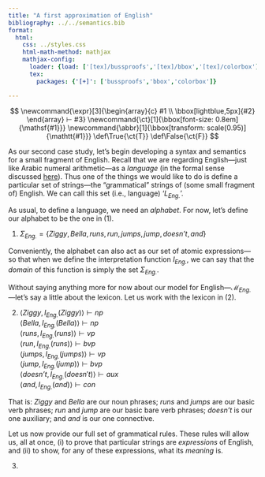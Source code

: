 ```yaml
---
title: "A first approximation of English"
bibliography: ../../semantics.bib
format:
  html:
    css: ../styles.css
    html-math-method: mathjax
    mathjax-config:
      loader: {load: ['[tex]/bussproofs','[tex]/bbox','[tex]/colorbox']}
      tex:
        packages: {'[+]': ['bussproofs','bbox','colorbox']}

---
```


::: {.hidden}
$$
\newcommand{\expr}[3]{\begin{array}{c}
#1 \\
\bbox[lightblue,5px]{#2}
\end{array} ⊢ #3}
\newcommand{\ct}[1]{\bbox[font-size: 0.8em]{\mathsf{#1}}}
\newcommand{\abbr}[1]{\bbox[transform: scale(0.95)]{\mathtt{#1}}}
\def\True{\ct{T}}
\def\False{\ct{F}}
$$
:::

As our second case study, let's begin developing a syntax and semantics for a small fragment of English.
Recall that we are regarding English---just like Arabic numeral arithmetic---as a *language* (in the formal sense discussed [here](../formal_preliminaries/languages.html)).
Thus one of the things we would like to do is define a particular set of strings---the "grammatical" strings of (some small fragment of) English.
We can call this set (i.e., language) '$L_{\textit{Eng.}}$'.

As usual, to define a language, we need an *alphabet*.
For now, let's define our alphabet to be the one in (@ex-english-alphabet).

(@ex-english-alphabet) $Σ_{\textit{Eng.}} = \{\textit{Ziggy}, \textit{Bella}, \textit{runs}, \textit{run}, \textit{jumps}, \textit{jump}, \textit{doesn't}, \textit{and}\}$

Conveniently, the alphabet can also act as our set of atomic expressions---so that when we define the interpretation function $I_{\textit{Eng.}}$, we can say that the *domain* of this function is simply the set $Σ_{\textit{Eng.}}$.

Without saying anything more for now about our model for English---$\mathcal{M}_{\textit{Eng.}}$---let's say a little about the lexicon.
Let us work with the lexicon in (@ex-english-lexicon).

(@ex-english-lexicon) $⟨\textit{Ziggy}, I_{\textit{Eng.}}(Ziggy)⟩ ⊢ np$ <br>
	$⟨\textit{Bella}, I_{\textit{Eng.}}(Bella)⟩ ⊢ np$ <br>
	$⟨\textit{runs}, I_{\textit{Eng.}}(runs)⟩ ⊢ vp$ <br>
	$⟨\textit{run}, I_{\textit{Eng.}}(runs)⟩ ⊢ bvp$ <br>
	$⟨\textit{jumps}, I_{\textit{Eng.}}(jumps)⟩ ⊢ vp$ <br>
	$⟨\textit{jump}, I_{\textit{Eng.}}(jump)⟩ ⊢ bvp$ <br>
	$⟨\textit{doesn't}, I_{\textit{Eng.}}(doesn't)⟩ ⊢ aux$ <br>
	$⟨\textit{and}, I_{\textit{Eng.}}(and)⟩ ⊢ con$ <br>

That is:
$\textit{Ziggy}$ and $\textit{Bella}$ are our noun phrases;
$\textit{runs}$ and $\textit{jumps}$ are our basic verb phrases;
$\textit{run}$ and $\textit{jump}$ are our basic bare verb phrases;
$\textit{doesn't}$ is our one auxiliary;
and $\textit{and}$ is our one connective.

Let us now provide our full set of grammatical rules.
These rules will allow us, all at once, (i) to prove that particular strings are *expressions* of English, and (ii) to show, for any of these expressions, what its *meaning* is.

(@ex-english-semantics)
	\begin{prooftree}
	\AxiomC{$⟨x, ⟦x⟧_{\mathcal{M}_{\textit{Eng.}}}⟩ ⊢ np$}
	\AxiomC{$⟨y, ⟦y⟧_{\mathcal{M}_{\textit{Eng.}}}⟩ ⊢ vp$}
	\RightLabel{Rule 1}\BinaryInfC{$⟨x^{⌢}y, ⟦y⟧_{\mathcal{M}_{\textit{Eng.}}}(⟦x⟧_{\mathcal{M}_{\textit{Eng.}}})⟩ ⊢ s$}
	\end{prooftree} <br>
	\begin{prooftree}
	\AxiomC{$⟨x, ⟦x⟧_{\mathcal{M}_{\textit{Eng.}}}⟩ ⊢ aux$}
	\AxiomC{$⟨y, ⟦y⟧_{\mathcal{M}_{\textit{Eng.}}}⟩ ⊢ bvp$}
	\RightLabel{Rule 2}\BinaryInfC{$⟨x^{⌢}y, ⟦x⟧_{\mathcal{M}_{\textit{Eng.}}}(⟦y⟧_{\mathcal{M}_{\textit{Eng.}}})⟩ ⊢ vp$}
	\end{prooftree} <br>
	\begin{prooftree}
	\AxiomC{$⟨x, ⟦x⟧_{\mathcal{M}_{\textit{Eng.}}}⟩ ⊢ bvp$}
	\AxiomC{$⟨y, ⟦y⟧_{\mathcal{M}_{\textit{Eng.}}}⟩ ⊢ con$}
	\AxiomC{$⟨z, ⟦z⟧_{\mathcal{M}_{\textit{Eng.}}}⟩ ⊢ bvp$}
	\RightLabel{Rule 3}\TrinaryInfC{$⟨x^{⌢}y^{⌢}z, ⟦y⟧_{\mathcal{M}_{\textit{Eng.}}}(⟦x⟧_{\mathcal{M}_{\textit{Eng.}}}, ⟦z⟧_{\mathcal{M}_{\textit{Eng.}}})⟩ ⊢ bvp$}
	\end{prooftree} <br>
	\begin{prooftree}
	\AxiomC{$⟨x, ⟦x⟧_{\mathcal{M}_{\textit{Eng.}}}⟩ ⊢ vp$}
	\AxiomC{$⟨y, ⟦y⟧_{\mathcal{M}_{\textit{Eng.}}}⟩ ⊢ con$}
	\AxiomC{$⟨z, ⟦z⟧_{\mathcal{M}_{\textit{Eng.}}}⟩ ⊢ vp$}
	\RightLabel{Rule 4}\TrinaryInfC{$⟨x^{⌢}y^{⌢}z, ⟦y⟧_{\mathcal{M}_{\textit{Eng.}}}(⟦x⟧_{\mathcal{M}_{\textit{Eng.}}}, ⟦z⟧_{\mathcal{M}_{\textit{Eng.}}})⟩ ⊢ vp$}
	\end{prooftree}
